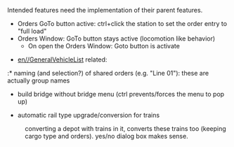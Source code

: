 Intended features need the implementation of their parent features.

* Orders GoTo button active: ctrl+click the station to set the order entry to "full load" {{en/Flyspray|1194}}
* Orders Window: GoTo button stays active (locomotion like behavior)
** On open the Orders Window: Goto button is activate

* [[en//GeneralVehicleList]] related: {{en/Flyspray|1324}}
:* naming (and selection?) of shared orders (e.g. "Line 01"): these are actually group names

* build bridge without bridge menu (ctrl prevents/forces the menu to pop up)

* automatic rail type upgrade/conversion for trains {{en/Flyspray|1859}} 
:converting a depot with trains in it, converts these trains too (keeping cargo type and orders). yes/no dialog box makes sense.